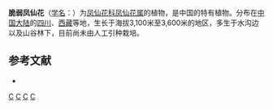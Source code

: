 {{Speciesbox 
| taxon = Impatiens infirma
| authority = Hook. f.
}}

'''脆弱凤仙花'''（[[学名|学名]]：{{lang|la|''Impatiens infirma''}}）为[[凤仙花科|凤仙花科]][[凤仙花属|凤仙花属]]的植物，是中国的特有植物。分布在[[中国大陆|中国大陆]]的[[四川|四川]]、[[西藏|西藏]]等地，生长于海拔3,100米至3,600米的地区，多生于水沟边以及山谷林下，目前尚未由人工引种栽培。

== 参考文献 ==
<div class="references-small">
* {{cite web| url =http://www.bioinfo.cn/db05/KmzwSpecies.php?action=view&id=1291| title =脆弱凤仙花| work =《中国高等植物数据库全库》| publisher =中国科学院微生物研究所| author =昆明植物研究所| accessdate =2009-02-22| deadurl =yes| archiveurl =https://web.archive.org/web/20160305024325/http://www.bioinfo.cn/db05/KmzwSpecies.php?action=view&id=1291| archivedate =2016-03-05}}
</div>
{{Taxonbar}}

[[Category:凤仙花属|C]]
[[Category:中國特有植物|C]]
[[Category:四川植物|C]]
[[Category:西藏植物|C]]